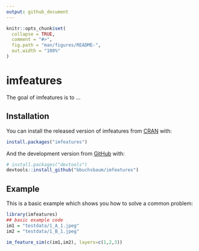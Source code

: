 ```yaml
---
output: github_document
---
```


<!-- README.md is generated from README.Rmd. Please edit that file -->

```r
knitr::opts_chunk$set(
  collapse = TRUE,
  comment = "#>",
  fig.path = "man/figures/README-",
  out.width = "100%"
)
```

# imfeatures

<!-- badges: start -->
<!-- badges: end -->

The goal of imfeatures is to ...

## Installation

You can install the released version of imfeatures from [CRAN](https://CRAN.R-project.org) with:

``` r
install.packages("imfeatures")
```

And the development version from [GitHub](https://github.com/) with:

``` r
# install.packages("devtools")
devtools::install_github("bbuchsbaum/imfeatures")
```
## Example

This is a basic example which shows you how to solve a common problem:

```r
library(imfeatures)
## basic example code
im1 = "testdata/1_A_1.jpeg"
im2 = "testdata/1_B_1.jpeg"

im_feature_sim(c(im1,im2), layers=c(1,2,3))
```

